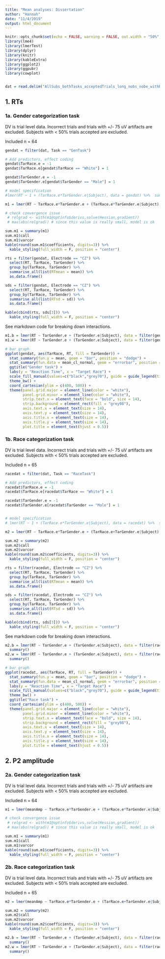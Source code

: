 ```yaml
---
title: "Mean analyses: Dissertation"
author: "Hannah"
date: "11/4/2019"
output: html_document
---
```


```r
knitr::opts_chunk$set(echo = FALSE, warning = FALSE, out.width = "50%", out.height = "50%")
library(lme4)
library(lmerTest)
library(dplyr)
library(knitr)
library(kableExtra)
library(ggplot2)
library(ggpubr)
library(cowplot)


dat = read.delim("AllSubs_bothTasks_acceptedTrials_long_nobs_nobe_withRT_meancenteredP2.txt")
```

## 1. RTs

### 1a. Gender categorization task
DV is trial level data. Incorrect trials and trials with +/- 75 uV artifacts are excluded. Subjects with < 50% trials accepted are excluded. 

Included n = 64

```r
gendat = filter(dat, Task == "GenTask")

# Add predictors, effect coding
gendat$TarRace.e = -1
gendat$TarRace.e[gendat$TarRace == "White"] = 1

gendat$TarGender.e = -1
gendat$TarGender.e[gendat$TarGender == "Male"] = 1

# model specification
#lmer(RT ~ 1 + (TarRace.e*TarGender.e|Subject), data = gendat) %>%  summary() #use this

m1 = lmer(RT ~ TarRace.e*TarGender.e + (TarRace.e*TarGender.e|Subject), data = gendat)

# check convergence issue
 # relgrad <- with(m1@optinfo$derivs,solve(Hessian,gradient))
 # max(abs(relgrad)) # since this value is really small, model is ok

sum.m1 = summary(m1)
sum.m1$call
sum.m1$varcor
kable(round(sum.m1$coefficients, digits=3)) %>% 
  kable_styling(full_width = F, position = "center")

rts = filter(gendat, Electrode == "CZ") %>% 
  select(RT, TarRace, TarGender) %>% 
  group_by(TarRace, TarGender) %>% 
  summarise_all(list(RTmean = mean)) %>% 
  as.data.frame()

sds = filter(gendat, Electrode == "CZ") %>% 
  select(RT, TarRace, TarGender) %>% 
  group_by(TarRace, TarGender) %>% 
  summarise_all(list(RTsd = sd)) %>% 
  as.data.frame()

kable(cbind(rts, sds[3])) %>% 
  kable_styling(full_width = F, position = "center")
```

See markdown code for breaking down interactions.
```r
m1.b = lmer(RT ~ TarGender.e + (TarGender.e|Subject), data = filter(gendat, TarRace == "Black"))
m1.w = lmer(RT ~ TarGender.e + (TarGender.e|Subject), data = filter(gendat, TarRace == "White"))

```


```r
# bar graph
ggplot(gendat, aes(TarRace, RT, fill = TarGender)) +
  stat_summary(fun.y = mean, geom = "bar", position = "dodge") +
  stat_summary(fun.data = mean_cl_normal, geom = "errorbar", position = position_dodge(width=.9), width = .2) +
  ggtitle("Gender task") +
  labs(y = "Reaction Time", x = "Target Race") +
  scale_fill_manual(values=c("black","grey70"), guide = guide_legend(title = "Target Gender")) +
  theme_bw() +
  coord_cartesian(ylim = c(400, 500)) +
  theme(panel.grid.major = element_line(color = "white"),
        panel.grid.minor = element_line(color = "white"),
        strip.text.x = element_text(face = "bold", size = 14),
        strip.background = element_rect(fill = "grey98"),
        axis.text.x = element_text(size = 14),
        axis.text.y = element_text(size = 14),
        axis.title.x = element_text(size = 14),
        axis.title.y = element_text(size = 14),
        plot.title = element_text(hjust = 0.5))

```

### 1b. Race categorization task

DV is trial level data. Incorrect trials and trials with +/- 75 uV artifacts are excluded. Subjects with < 50% trials accepted are excluded. 

Included n = 65

```r
racedat = filter(dat, Task == "RaceTask")

# Add predictors, effect coding
racedat$TarRace.e = -1
racedat$TarRace.e[racedat$TarRace == "White"] = 1

racedat$TarGender.e = -1
racedat$TarGender.e[racedat$TarGender == "Male"] = 1


# model specification
# lmer(RT ~ 1 + (TarRace.e*TarGender.e|Subject), data = racedat) %>%  summary()

m2 = lmer(RT ~ TarRace.e*TarGender.e + (TarRace.e+TarGender.e|Subject), data = racedat)

sum.m2 = summary(m2)
sum.m2$call
sum.m2$varcor
kable(round(sum.m2$coefficients, digits=3)) %>% 
  kable_styling(full_width = F, position = "center")

rts = filter(racedat, Electrode == "CZ") %>% 
  select(RT, TarRace, TarGender) %>% 
  group_by(TarRace, TarGender) %>% 
  summarise_all(list(RTmean = mean)) %>% 
  as.data.frame()

sds = filter(racedat, Electrode == "CZ") %>% 
  select(RT, TarRace, TarGender) %>% 
  group_by(TarRace, TarGender) %>% 
  summarise_all(list(RTsd = sd)) %>% 
  as.data.frame()

kable(cbind(rts, sds[3])) %>% 
  kable_styling(full_width = F, position = "center")
```
See markdown code for breaking down interactions.
```r
m2.b = lmer(RT ~ TarGender.e + (TarGender.e|Subject), data = filter(racedat, TarRace == "Black")) %>%
  summary()
m2.w = lmer(RT ~ TarGender.e + (TarGender.e|Subject), data = filter(racedat, TarRace == "White")) %>%
  summary()

```


```r
# bar graph
ggplot(racedat, aes(TarRace, RT, fill = TarGender)) +
  stat_summary(fun.y = mean, geom = "bar", position = "dodge") +
  stat_summary(fun.data = mean_cl_normal, geom = "errorbar", position = position_dodge(width=.9), width = .2) +
  labs(y = "Reaction Time", x = "Target Race") +
  scale_fill_manual(values=c("black","grey70"), guide = guide_legend(title = "Target Gender")) +
  theme_bw() +
  ggtitle("Race task") +
  coord_cartesian(ylim = c(400, 500)) +
  theme(panel.grid.major = element_line(color = "white"),
        panel.grid.minor = element_line(color = "white"),
        strip.text.x = element_text(face = "bold", size = 14),
        strip.background = element_rect(fill = "grey98"),
        axis.text.x = element_text(size = 14),
        axis.text.y = element_text(size = 14),
        axis.title.x = element_text(size = 14),
        axis.title.y = element_text(size = 14),
        plot.title = element_text(hjust = 0.5))


```


## 2. P2 amplitude

### 2a. Gender categorization task
DV is trial level data. Incorrect trials and trials with +/- 75 uV artifacts are excluded. Subjects with < 50% trials accepted are excluded. 

Included n = 64

```r
m1 = lmer(meanAmp ~ TarRace.e*TarGender.e + (TarRace.e*TarGender.e|Subject), data = gendat)

# check convergence issue
 # relgrad <- with(m1@optinfo$derivs,solve(Hessian,gradient))
 # max(abs(relgrad)) # since this value is really small, model is ok

sum.m1 = summary(m1)
sum.m1$call
sum.m1$varcor
kable(round(sum.m1$coefficients, digits=3)) %>% 
  kable_styling(full_width = F, position = "center")

```

### 2b. Race categorization task

DV is trial level data. Incorrect trials and trials with +/- 75 uV artifacts are excluded. Subjects with < 50% trials accepted are excluded. 

Included n = 65

```r
m2 = lmer(meanAmp ~ TarRace.e*TarGender.e + (TarRace.e+TarGender.e|Subject), data = racedat)

sum.m2 = summary(m2)
sum.m2$call
sum.m2$varcor
kable(round(sum.m2$coefficients, digits=3)) %>% 
  kable_styling(full_width = F, position = "center")


```

```r
m2.b = lmer(RT ~ TarGender.e + (TarGender.e|Subject), data = filter(racedat, TarRace == "Black")) %>%
  summary()
m2.w = lmer(RT ~ TarGender.e + (TarGender.e|Subject), data = filter(racedat, TarRace == "White")) %>%
  summary()

```

